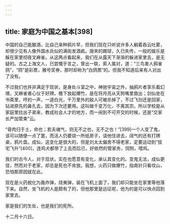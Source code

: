 ```yaml
---
---
---
```

title: 家庭为中国之基本[398]
---




中国的自己能酿酒，比自己来种鸦片早，但我们现在只听说许多人躺着吞云吐雾，却很少见有人像外国水兵似的满街发酒疯。唐宋的踢球，久已失传，一般的娱乐是躲在家里彻夜叉麻雀。从这两点看起来，我们在从露天下渐渐的躲进家里去，是无疑的。古之上海文人，已尝慨乎言之，曾出一联，索人属对，道：“三鸟害人鸦雀鸽”，“鸽”是彩票，雅号奖券，那时却称为“白鸽票”的。但我不知道后来有人对出了没有。

不过我们也并非满足于现状，是身处斗室之中，神驰宇宙之外，抽鸦片者享乐着幻境，叉麻雀者心仪于好牌。檐下放起爆竹，是在将月亮从天狗嘴里救出；剑仙坐在书斋里，哼的一声，一道白光，千万里外的敌人可被杀掉了，不过飞剑还是回家，钻进原先的鼻孔去，因为下次还要用。这叫做千变万化，不离其宗。所以学校是从家庭里拉出子弟来，教成社会人才的地方，而一闹到不可开交的时候，还是“交家长严加管束”云。

“骨肉归于土，命也；若夫魂气，则无不之也，无不之也！”[399]一个人变了鬼，该可以随便一点了罢，而活人仍要烧一所纸房子，请他住进去，阔气的还有打牌桌，鸦片盘。成仙，这变化是很大的，但是刘太太偏舍不得老家，定要运动到“拔宅飞升”[400]，连鸡犬都带了上去而后已，好依然的管家务，饲狗，喂鸡。

我们的古今人，对于现状，实在也愿意有变化，承认其变化的。变鬼无法，成仙更佳，然而对于老家，却总是死也不肯放。我想，火药只做爆竹，指南针只看坟山，恐怕那原因就在此。

现在是火药蜕化为轰炸弹，烧夷弹，装在飞机上面了，我们却只能坐在家里等他落下来。自然，坐飞机的人是颇有了的，但他那里是远征呢，他为的是可以快点回到家里去。

家是我们的生处，也是我们的死所。

十二月十六日。